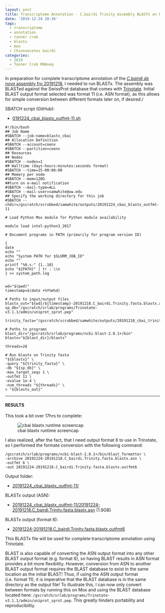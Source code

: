 ```yaml
---
layout: post
title: Transcriptome Annotation - C.bairdi Trinity Assembly BLASTx on Mox
date: '2019-12-24 20:36'
tags:
  - transcriptome
  - annotation
  - tanner crab
  - blastx
  - mox
  - Chionoecetes bairdi
categories:
  - 2019
  - Tanner Crab RNAseq
---
```

In preparation for complete transcriptome annotation of the [_C.bairdi_ _de novo_ assembly fro 20191218](https://robertslab.github.io/sams-notebook/posts/2019/2019-12-18-Transcriptome-Assembly---C.bairdi-Trimmed-RNAseq-Using-Trinity-on-Mox/), I needed to run BLASTx. The assembly was BLASTed against the SwissProt database that comes with [Trinotate](https://github.com/Trinotate/Trinotate.github.io/wiki). Initial BLAST output format selected was format 11 (i.e. ASN format), as this allows for simple conversion between different formats later on, if desired./

SBATCH script (GitHub):

- [0191224_cbai_blastx_outfmt-11.sh](https://github.com/RobertsLab/sams-notebook/blob/master/sbatch_scripts/20191224_cbai_blastx_outfmt-11.sh)

```shell
#!/bin/bash
## Job Name
#SBATCH --job-name=blastx_cbai
## Allocation Definition
#SBATCH --account=coenv
#SBATCH --partition=coenv
## Resources
## Nodes
#SBATCH --nodes=1
## Walltime (days-hours:minutes:seconds format)
#SBATCH --time=25-00:00:00
## Memory per node
#SBATCH --mem=120G
##turn on e-mail notification
#SBATCH --mail-type=ALL
#SBATCH --mail-user=samwhite@uw.edu
## Specify the working directory for this job
#SBATCH --chdir=/gscratch/scrubbed/samwhite/outputs/20191224_cbai_blastx_outfmt-11

# Load Python Mox module for Python module availability

module load intel-python3_2017

# Document programs in PATH (primarily for program version ID)

{
date
echo ""
echo "System PATH for $SLURM_JOB_ID"
echo ""
printf "%0.s-" {1..10}
echo "${PATH}" | tr : \\n
} >> system_path.log


wd="$(pwd)"
timestamp=$(date +%Y%m%d)

# Paths to input/output files
blastx_out="${wd}/${timestamp}-20191218.C_bairdi.Trinity.fasta.blastx.asn"
sp_db="/gscratch/srlab/programs/Trinotate-v3.1.1/admin/uniprot_sprot.pep"

trinity_fasta="/gscratch/scrubbed/samwhite/outputs/20191218_cbai_trinity_RNAseq/trinity_out_dir/20191218.C_bairdi.Trinity.fasta"

# Paths to programs
blast_dir="/gscratch/srlab/programs/ncbi-blast-2.8.1+/bin"
blastx="${blast_dir}/blastx"

threads=28

# Run blastx on Trinity fasta
"${blastx}" \
-query "${trinity_fasta}" \
-db "${sp_db}" \
-max_target_seqs 1 \
-outfmt 11 \
-evalue 1e-4 \
-num_threads "${threads}" \
> "${blastx_out}"
```
---

#### RESULTS

This took a bit over 17hrs to complete:

![cbai blastx runtime screencap](https://github.com/RobertsLab/sams-notebook/blob/master/images/screencaps/20191224_cbai_blastx_outfmt-11_runtime.png?raw=true)

I also realized, after the fact, that I need output format 6 to use in Trinotate, so I performed the formate conversion with the following command:

```shell
/gscratch/srlab/programs/ncbi-blast-2.8.1+/bin/blast_formatter \
-archive 20191224-20191218.C_bairdi.Trinity.fasta.blastx.asn \
-outfmt 6 \
-out 20191224-20191218.C_bairdi.Trinity.fasta.blastx.outfmt6
```

Output folder:

- [20191224_cbai_blastx_outfmt-11/](https://gannet.fish.washington.edu/Atumefaciens/20191224_cbai_blastx_outfmt-11/)

BLASTx output (ASN):

- [20191224_cbai_blastx_outfmt-11/20191224-20191218.C_bairdi.Trinity.fasta.blastx.asn](https://gannet.fish.washington.edu/Atumefaciens/20191224_cbai_blastx_outfmt-11/20191224-20191218.C_bairdi.Trinity.fasta.blastx.asn) (1.9GB)

BLASTx output (format 6):

- [20191224-20191218.C_bairdi.Trinity.fasta.blastx.outfmt6](https://gannet.fish.washington.edu/Atumefaciens/20191224_cbai_blastx_outfmt-11/20191224-20191218.C_bairdi.Trinity.fasta.blastx.outfmt6)

This BLASTx file will be used for complete transcriptome annotation using Trinotate.

BLAST is also capable of converting the ASN output format into any other BLAST output format (e.g. format 6), so having BLAST results in ASN format provides a bit more flexibility. However, conversion from ASN to another BLAST output format requires the BLAST database to exist in the same location as the initial BLAST! Thus, if using the ASN output format (i.e. format 11), it is imperative that the BLAST database is in the same directory as the output file! To illustrate this, I can now only convert between formats by running this on Mox and using the BLAST database located here: `/gscratch/srlab/programs/Trinotate-v3.1.1/admin/uniprot_sprot.pep`. This greatly hinders portability and reproducibility.

